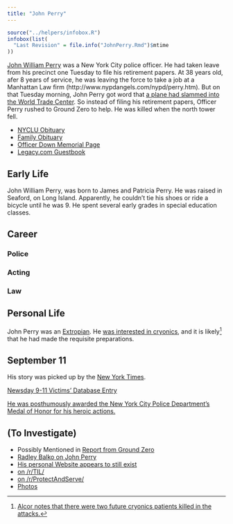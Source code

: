 ```yaml
---
title: "John Perry"
---
```


```r
source("../helpers/infobox.R")
infobox(list(
  "Last Revision" = file.info("JohnPerry.Rmd")$mtime
))
```

[John William Perry](http://www.nleomf.org/officers/search/search-results/john-william-perry.html) was a New York City police officer. He had taken leave from his precinct one Tuesday to file his retirement papers. At 38 years old, afer 8 years of service, he was leaving the force to take a job at a Manhattan Law firm (http://www.nypdangels.com/nypd/perry.htm). But on that Tuesday morning, John Perry got word that [a plane had slammed into the World Trade Center](https://en.wikipedia.org/wiki/September_11_attacks). So instead of filing his retirement papers, Officer Perry rushed to Ground Zero to help. He was killed when the north tower fell.

* [NYCLU Obituary](https://www.nytimes.com/2001/11/10/classified/paid-notice-deaths-perry-john-w.html)
* [Family Obituary](https://www.nytimes.com/2001/11/07/classified/paid-notice-deaths-perry-john-w.html)
* [Officer Down Memorial Page](https://www.odmp.org/officer/15820-police-officer-john-william-perry)
* [Legacy.com Guestbook](https://www.legacy.com/guestbooks/newsday/john-william-perry-condolences/122581)

## Early Life

John William Perry, was born to James and Patricia Perry. He was raised in Seaford, on Long Island. Apparently, he couldn't tie his shoes or ride a bicycle until he was 9. He spent several early grades in special education classes.

## Career

### Police

### Acting

### Law

## Personal Life

John Perry was an [Extropian](https://www.wired.com/1994/10/extropians/). He [was interested in cryonics](http://www.plumsite.com/johnperry.html), and it is likely[^1] that he had made the requisite preparations.

## September 11

His story was picked up by the [New York Times](https://www.nytimes.com/2001/11/16/nyregion/the-big-city-a-policeman-for-starters-and-at-the-end.html).

[Newsday 9-11 Victims' Database Entry](https://web.archive.org/web/20150922083609/http://longisland.newsday.com/911-anniversary/victims/John-Perry)

[He was posthumously awarded the New York City Police Department's Medal of Honor for his heroic actions.](https://www.odmp.org/officer/15820-police-officer-john-william-perry)

## (To Investigate)

* Possibly Mentioned in [Report from Ground Zero](https://www.amazon.com/Report-Ground-Zero-Dennis-Smith/dp/0452283957)
* [Radley Balko on John Perry](https://web.archive.org/web/20130403062556/http://www.theagitator.com/2006/09/11/remembering-john-w-perry/)
* [His personal Website appears to still exist](http://johnwperry.com/index.html)
* [on /r/TIL/](https://www.reddit.com/r/todayilearned/comments/2aismi/til_that_on_september_11th_2001_officer_john/)
* [on /r/ProtectAndServe/](https://np.reddit.com/r/ProtectAndServe/comments/2aidzr/on_91101_officer_john_perry_of_the_40th_precinct/)
* [Photos](https://www.google.com/search?safe=off&rlz=1C1GCEJ_enUS867US867&biw=1920&bih=969&tbm=isch&sxsrf=ACYBGNSuri5pmfVHPiLyuEMCRoiB7tVHMw%3A1572280643471&sa=1&ei=Qxm3XeWqHMOr5wKK5L_QDw&q=NYPD+Police+Officer+John+W.+Perry&oq=NYPD+Police+Officer+John+W.+Perry&gs_l=img.3...5754.8620..8924...0.0..0.94.527.6......0....1..gws-wiz-img.......35i39.3UawQiuoSrw&ved=0ahUKEwil2Pbpsb_lAhXD1VkKHQryD_oQ4dUDCAc&uact=5)

[^1]: [Alcor notes that there were two future cryonics patients killed in the attacks.](http://www.alcor.org/problems.html)